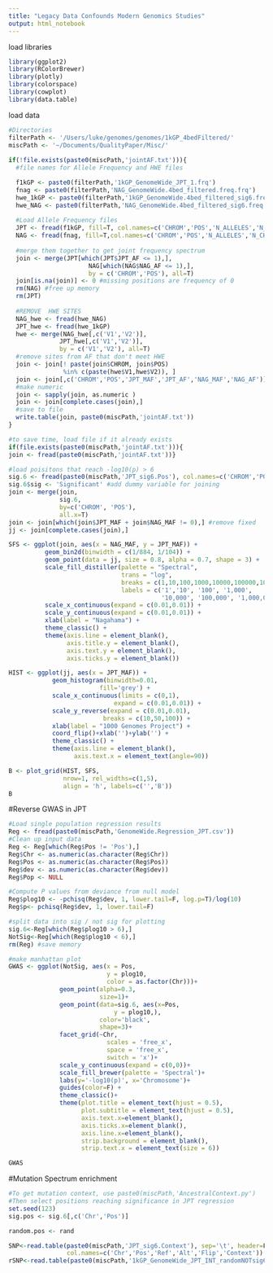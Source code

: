 ```yaml
---
title: "Legacy Data Confounds Modern Genomics Studies"
output: html_notebook
---
```

load libraries
```r
library(ggplot2)
library(RColorBrewer)
library(plotly)
library(colorspace)
library(cowplot)
library(data.table)

```


load data
```r
#Directories
filterPath <- '/Users/luke/genomes/genomes/1kGP_4bedFiltered/'
miscPath <- '~/Documents/QualityPaper/Misc/'
  
if(!file.exists(paste0(miscPath,'jointAF.txt'))){
  #file names for Allele Frequency and HWE files

  f1kGP <- paste0(filterPath,'1kGP_GenomeWide_JPT_1.frq')
  fnag <- paste0(filterPath,'NAG_GenomeWide.4bed_filtered.freq.frq')
  hwe_1kGP <- paste0(filterPath,'1kGP_GenomeWide.4bed_filtered_sig6.freq.hwe')
  hwe_NAG <- paste0(filterPath,'NAG_GenomeWide.4bed_filtered_sig6.freq.hwe')
  
  #Load Allele Frequency files
  JPT <- fread(f1kGP, fill=T, col.names=c('CHROM','POS','N_ALLELES','N_CHR','JPT_AF','JPT_MAF'))
  NAG <- fread(fnag, fill=T,col.names=c('CHROM','POS','N_ALLELES','N_CHR','NAG_AF','NAG_MAF'))
  
  #merge them together to get joint frequency spectrum
  join <- merge(JPT[which(JPT$JPT_AF <= 1),],
 			          NAG[which(NAG$NAG_AF <= 1),], 
 			          by = c('CHROM','POS'), all=T)
  join[is.na(join)] <- 0 #missing positions are frequency of 0
  rm(NAG) #free up memory
  rm(JPT)
  
  #REMOVE  HWE SITES
  NAG_hwe <- fread(hwe_NAG)
  JPT_hwe <- fread(hwe_1kGP)
  hwe <- merge(NAG_hwe[,c('V1','V2')], 
              JPT_hwe[,c('V1','V2')], 
              by = c('V1','V2'), all=T)
  #remove sites from AF that don't meet HWE
  join <- join[! paste(join$CHROM, join$POS) 
               %in% c(paste(hwe$V1,hwe$V2)), ]
  join <- join[,c('CHROM','POS','JPT_MAF','JPT_AF','NAG_MAF','NAG_AF')]
  #make numeric
  join <- sapply(join, as.numeric )
  join <- join[complete.cases(join),]
  #save to file
  write.table(join, paste0(miscPath,'jointAF.txt'))
}

#to save time, load file if it already exists
if(file.exists(paste0(miscPath,'jointAF.txt'))){
join <- fread(paste0(miscPath,'jointAF.txt'))}

#load poisitons that reach -log10(p) > 6
sig.6 <- fread(paste0(miscPath,'JPT_sig6.Pos'), col.names=c('CHROM','POS'))
sig.6$sig <- 'Significant' #add dummy variable for joining
join <- merge(join, 
              sig.6, 
              by=c('CHROM', 'POS'), 
              all.x=T)
join <- join[which(join$JPT_MAF + join$NAG_MAF != 0),] #remove fixed
jj <- join[complete.cases(join),]

SFS <- ggplot(join, aes(x = NAG_MAF, y = JPT_MAF)) +
          geom_bin2d(binwidth = c(1/884, 1/104)) +
          geom_point(data = jj, size = 0.8, alpha = 0.7, shape = 3) +
          scale_fill_distiller(palette = "Spectral",
                               trans = "log",
                               breaks = c(1,10,100,1000,10000,100000,1000000), 
                               labels = c('1','10', '100', '1,000', 
                                          '10,000', '100,000', '1,000,000')) +
          scale_x_continuous(expand = c(0.01,0.01)) +
          scale_y_continuous(expand = c(0.01,0.01)) + 
          xlab(label = "Nagahama") +
          theme_classic() +
          theme(axis.line = element_blank(), 
                axis.title.y = element_blank(), 
                axis.text.y = element_blank(), 
                axis.ticks.y = element_blank())

HIST <- ggplot(jj, aes(x = JPT_MAF)) +
            geom_histogram(binwidth=0.01, 
                         fill='grey') +
            scale_x_continuous(limits = c(0,1),
                             expand = c(0.01,0.01)) +
            scale_y_reverse(expand = c(0.01,0.01), 
                          breaks = c(10,50,100)) +
            xlab(label = "1000 Genomes Project") +
            coord_flip()+xlab('')+ylab('') +
            theme_classic() +
            theme(axis.line = element_blank(),
                  axis.text.x = element_text(angle=90))

B <- plot_grid(HIST, SFS,
               nrow=1, rel_widths=c(1,5), 
               align = 'h', labels=c('','B'))
B
```
#Reverse GWAS in JPT
```r
#Load single population regression results
Reg <- fread(paste0(miscPath,'GenomeWide.Regression_JPT.csv'))
#Clean up input data
Reg <- Reg[which(Reg$Pos != 'Pos'),]
Reg$Chr <- as.numeric(as.character(Reg$Chr))
Reg$Pos <- as.numeric(as.character(Reg$Pos))
Reg$dev <- as.numeric(as.character(Reg$dev))
Reg$Pop <- NULL

#Compute P values from deviance from null model
Reg$plog10 <- -pchisq(Reg$dev, 1, lower.tail=F, log.p=T)/log(10)
Reg$p<- pchisq(Reg$dev, 1, lower.tail=F)

#split data into sig / not sig for plotting
sig.6<-Reg[which(Reg$plog10 > 6),]
NotSig<-Reg[which(Reg$plog10 < 6),]
rm(Reg) #save memory

#make manhattan plot
GWAS <- ggplot(NotSig, aes(x = Pos, 
                           y = plog10, 
                           color = as.factor(Chr)))+
              geom_point(alpha=0.3, 
                         size=1)+
              geom_point(data=sig.6, aes(x=Pos, 
                             y = plog10,),
                         color='black',
                         shape=3)+
              facet_grid(~Chr, 
                           scales = 'free_x', 
                           space = 'free_x', 
                           switch = 'x')+
              scale_y_continuous(expand = c(0,0))+
              scale_fill_brewer(palette = 'Spectral')+
              labs(y='-log10(p)', x='Chromosome')+
              guides(color=F) + 
              theme_classic()+
              theme(plot.title = element_text(hjust = 0.5), 
                    plot.subtitle = element_text(hjust = 0.5), 
                    axis.text.x=element_blank(), 
                    axis.ticks.x=element_blank(),
                    axis.line.x=element_blank(), 
                    strip.background = element_blank(),
                    strip.text.x = element_text(size = 6))

GWAS
```

#Mutation Spectrum enrichment
```r
#To get mutation context, use paste0(miscPath,'AncestralContext.py')
#Then select positions reaching significance in JPT regression
set.seed(123)
sig.pos <- sig.6[,c('Chr','Pos')]

random.pos <- rand

SNP<-read.table(paste0(miscPath,'JPT_sig6.Context'), sep='\t', header=F,
                col.names=c('Chr','Pos','Ref','Alt','Flip','Context'))
rSNP<-read.table(paste0(miscPath,'1kGP_GenomeWide_JPT_INT_randomNOTsig6.Context.txt'), sep='\t', header=F, col.names=c('Chr','Pos','Ref','Alt','Flip','Context'))

```